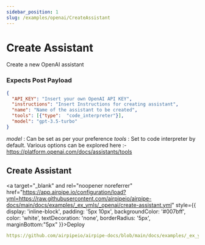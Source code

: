 ```yaml
---
sidebar_position: 1
slug: /examples/openai/CreateAssistant
---
```


# Create Assistant

Create a new OpenAI assistant

### Expects Post Payload

```json
{
  "API_KEY": "Insert your own OpenAI API KEY",
  "instructions": "Insert Instructions for creating assistant",
  "name": "Name of the assistant to be created",
  "tools": [{"type":  "code_interpreter"}],
  "model": "gpt-3.5-turbo"
}
```
*model* : Can be set as per your preference
*tools* : Set to code interpreter by default. Various options can be explored here :- https://platform.openai.com/docs/assistants/tools

## Create Assistant
<a target="_blank" and rel="noopener noreferrer" href="https://app.airpipe.io/configuration/load?yml=https://raw.githubusercontent.com/airpipeio/airpipe-docs/main/docs/examples/_ex_ymls/_openai/create-assistant.yml" style={{ display: 'inline-block', padding: '5px 10px', backgroundColor: '#007bff', color: 'white', textDecoration: 'none', borderRadius: '5px', marginBottom:"5px" }}>Deploy</a>
```yml reference title="Create Assistant"
https://github.com/airpipeio/airpipe-docs/blob/main/docs/examples/_ex_ymls/_openai/create-assistant.yml#L1-L42
```